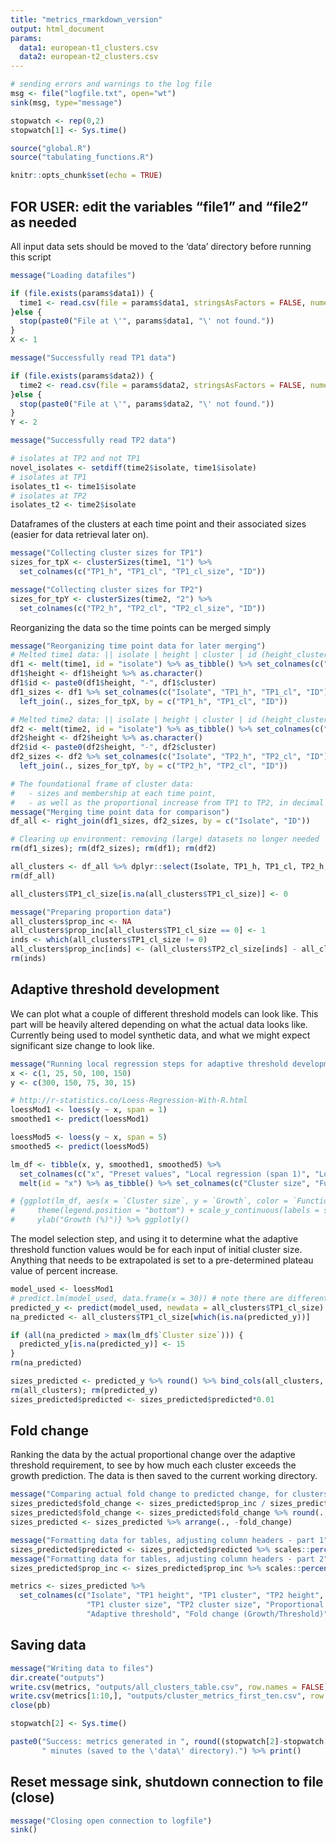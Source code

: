 ---
title: "metrics_rmarkdown_version"
output: html_document
params:
  data1: european-t1_clusters.csv
  data2: european-t2_clusters.csv
---

```{r setup, include=FALSE}
# sending errors and warnings to the log file
msg <- file("logfile.txt", open="wt")
sink(msg, type="message")

stopwatch <- rep(0,2)
stopwatch[1] <- Sys.time()

source("global.R")
source("tabulating_functions.R")

knitr::opts_chunk$set(echo = TRUE)
```

## FOR USER: edit the variables "file1" and "file2" as needed 

All input data sets should be moved to the 'data' directory before running this script

```{r chunk1}
message("Loading datafiles")

if (file.exists(params$data1)) {
  time1 <- read.csv(file = params$data1, stringsAsFactors = FALSE, numerals = "no.loss") %>% as_tibble()
}else {
  stop(paste0("File at \'", params$data1, "\' not found."))
}
X <- 1

message("Successfully read TP1 data")

if (file.exists(params$data2)) {
  time2 <- read.csv(file = params$data2, stringsAsFactors = FALSE, numerals = "no.loss") %>% as_tibble()
}else {
  stop(paste0("File at \'", params$data2, "\' not found."))
}
Y <- 2

message("Successfully read TP2 data")
```

```{r chunk2}
# isolates at TP2 and not TP1
novel_isolates <- setdiff(time2$isolate, time1$isolate)
# isolates at TP1
isolates_t1 <- time1$isolate
# isolates at TP2
isolates_t2 <- time2$isolate
```

Dataframes of the clusters at each time point and their associated sizes (easier for data retrieval later on).
```{r chunk3}
message("Collecting cluster sizes for TP1")
sizes_for_tpX <- clusterSizes(time1, "1") %>% 
  set_colnames(c("TP1_h", "TP1_cl", "TP1_cl_size", "ID"))

message("Collecting cluster sizes for TP2")
sizes_for_tpY <- clusterSizes(time2, "2") %>% 
  set_colnames(c("TP2_h", "TP2_cl", "TP2_cl_size", "ID"))
```

Reorganizing the data so the time points can be merged simply
```{r chunk4}
message("Reorganizing time point data for later merging")
# Melted time1 data: || isolate | height | cluster | id (height_cluster) ||
df1 <- melt(time1, id = "isolate") %>% as_tibble() %>% set_colnames(c("isolate", "height", "cluster"))
df1$height <- df1$height %>% as.character()
df1$id <- paste0(df1$height, "-", df1$cluster)
df1_sizes <- df1 %>% set_colnames(c("Isolate", "TP1_h", "TP1_cl", "ID")) %>% 
  left_join(., sizes_for_tpX, by = c("TP1_h", "TP1_cl", "ID"))

# Melted time2 data: || isolate | height | cluster | id (height_cluster) ||
df2 <- melt(time2, id = "isolate") %>% as_tibble() %>% set_colnames(c("isolate", "height", "cluster"))
df2$height <- df2$height %>% as.character()
df2$id <- paste0(df2$height, "-", df2$cluster)
df2_sizes <- df2 %>% set_colnames(c("Isolate", "TP2_h", "TP2_cl", "ID")) %>% 
  left_join(., sizes_for_tpY, by = c("TP2_h", "TP2_cl", "ID"))
```


```{r chunk5}
# The foundational frame of cluster data:
#   - sizes and membership at each time point, 
#   - as well as the proportional increase from TP1 to TP2, in decimal form
message("Merging time point data for comparison")
df_all <- right_join(df1_sizes, df2_sizes, by = c("Isolate", "ID"))

# Clearing up environment: removing (large) datasets no longer needed
rm(df1_sizes); rm(df2_sizes); rm(df1); rm(df2)

all_clusters <- df_all %>% dplyr::select(Isolate, TP1_h, TP1_cl, TP2_h, TP2_cl, TP1_cl_size, TP2_cl_size)
rm(df_all)

all_clusters$TP1_cl_size[is.na(all_clusters$TP1_cl_size)] <- 0

message("Preparing proportion data")
all_clusters$prop_inc <- NA
all_clusters$prop_inc[all_clusters$TP1_cl_size == 0] <- 1
inds <- which(all_clusters$TP1_cl_size != 0)
all_clusters$prop_inc[inds] <- (all_clusters$TP2_cl_size[inds] - all_clusters$TP1_cl_size[inds]) / all_clusters$TP1_cl_size[inds]
rm(inds)
```

## Adaptive threshold development

We can plot what a couple of different threshold models can look like. This part will be heavily altered depending on what the actual data looks like. Currently being used to model synthetic data, and what we might expect significant size change to look like.

```{r chunk6}
message("Running local regression steps for adaptive threshold development")
x <- c(1, 25, 50, 100, 150)
y <- c(300, 150, 75, 30, 15)

# http://r-statistics.co/Loess-Regression-With-R.html
loessMod1 <- loess(y ~ x, span = 1)
smoothed1 <- predict(loessMod1)

loessMod5 <- loess(y ~ x, span = 5)
smoothed5 <- predict(loessMod5)

lm_df <- tibble(x, y, smoothed1, smoothed5) %>%
  set_colnames(c("x", "Preset values", "Local regression (span 1)", "Local regression (span 5)")) %>%
  melt(id = "x") %>% as_tibble() %>% set_colnames(c("Cluster size", "Function", "Growth"))

# {ggplot(lm_df, aes(x = `Cluster size`, y = `Growth`, color = `Function`)) + geom_point() + 
#     theme(legend.position = "bottom") + scale_y_continuous(labels = scales::percent) + 
#     ylab("Growth (%)")} %>% ggplotly()
```

The model selection step, and using it to determine what the adaptive threshold function values would be for each input of initial cluster size. Anything that needs to be extrapolated is set to a pre-determined plateau value of percent increase.

```{r chunk7}
model_used <- loessMod1
# predict.lm(model_used, data.frame(x = 30)) # note there are different types of prediction methods
predicted_y <- predict(model_used, newdata = all_clusters$TP1_cl_size)
na_predicted <- all_clusters$TP1_cl_size[which(is.na(predicted_y))]

if (all(na_predicted > max(lm_df$`Cluster size`))) {
  predicted_y[is.na(predicted_y)] <- 15
}
rm(na_predicted)

sizes_predicted <- predicted_y %>% round() %>% bind_cols(all_clusters, predicted = .)
rm(all_clusters); rm(predicted_y)
sizes_predicted$predicted <- sizes_predicted$predicted*0.01
```

## Fold change

Ranking the data by the actual proportional change over the adaptive threshold requirement, to see by how much each cluster exceeds the growth prediction. The data is then saved to the current working directory.

```{r chunk8}
message("Comparing actual fold change to predicted change, for clusters")
sizes_predicted$fold_change <- sizes_predicted$prop_inc / sizes_predicted$predicted
sizes_predicted$fold_change <- sizes_predicted$fold_change %>% round(., digits = 3)
sizes_predicted <- sizes_predicted %>% arrange(., -fold_change)

message("Formatting data for tables, adjusting column headers - part 1")
sizes_predicted$predicted <- sizes_predicted$predicted %>% scales::percent()
message("Formatting data for tables, adjusting column headers - part 2")
sizes_predicted$prop_inc <- sizes_predicted$prop_inc %>% scales::percent()

metrics <- sizes_predicted %>% 
  set_colnames(c("Isolate", "TP1 height", "TP1 cluster", "TP2 height", "TP2 cluster", 
                 "TP1 cluster size", "TP2 cluster size", "Proportional growth", 
                 "Adaptive threshold", "Fold change (Growth/Threshold)"))
```

## Saving data

```{r chunk9}
message("Writing data to files")
dir.create("outputs")
write.csv(metrics, "outputs/all_clusters_table.csv", row.names = FALSE)
write.csv(metrics[1:10,], "outputs/cluster_metrics_first_ten.csv", row.names = FALSE)
close(pb)

stopwatch[2] <- Sys.time()

paste0("Success: metrics generated in ", round((stopwatch[2]-stopwatch[1])/60, digits = 2), 
       " minutes (saved to the \'data\' directory).") %>% print()
```

## Reset message sink, shutdown connection to file (close)

```{r chunk10}
message("Closing open connection to logfile")
sink()
```


